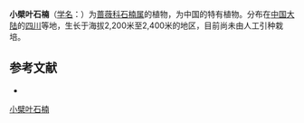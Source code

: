 {{Speciesbox
| name = 小檗叶石楠
| status = 
| status_system = 
| image =
| genus = Photinia
| species = berberidifolia
| authority = Rehd. et Wils.
}}

'''小檗叶石楠'''（[[学名|学名]]：{{lang|la|''Photinia berberidifolia''}}）为[[蔷薇科|蔷薇科]][[石楠属|石楠属]]的植物，为中国的特有植物。分布在[[中国大陆|中国大陆]]的[[四川|四川]]等地，生长于海拔2,200米至2,400米的地区，目前尚未由人工引种栽培。

== 参考文献 ==
<div class="references-small">
* {{cite web| url =http://www.bioinfo.cn/db05/KmzwSpecies.php?action=view&id=19113| title =小檗叶石楠| work =《中国高等植物数据库全库》| publisher =中国科学院微生物研究所| author =昆明植物研究所| accessdate =2009-02-25| deadurl =yes| archiveurl =https://web.archive.org/web/20160305021642/http://www.bioinfo.cn/db05/KmzwSpecies.php?action=view&id=19113| archivedate =2016-03-05}}
</div>
{{Taxonbar|from=Q7187612}}

[[Category:石楠属|小檗叶石楠]]


{{植物小作品}}
